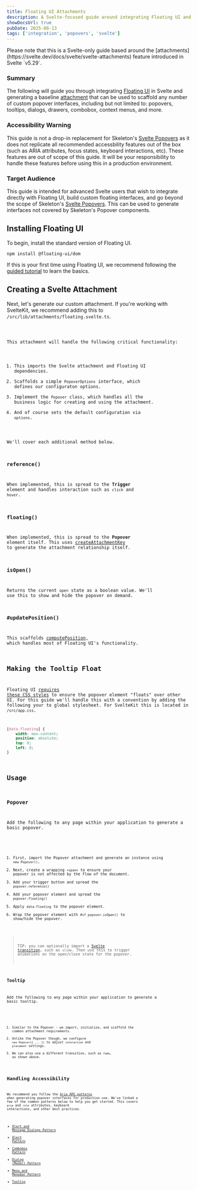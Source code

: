 ```yaml
---
title: Floating UI Attachments
description: A Svelte-focused guide around integrating Floating UI and Svelte attachments.
showDocsUrl: true
pubDate: 2025-08-13
tags: ['integration', 'popovers', 'svelte']
---
```



<Alert type="info">
	Please note that this is a Svelte-only guide based around the [attachments](https://svelte.dev/docs/svelte/svelte-attachments) feature
	introduced in Svelte `v5.29`.
</Alert>

### Summary

The following will guide you through integrating [Floating UI](https://floating-ui.com/) in Svelte and generating a baseline [attachment](https://svelte.dev/docs/svelte/svelte-attachments) that can be used to scaffold any number of custom popover interfaces, including but not limited to: popovers, tooltips, dialogs, drawers, combobox, context menus, and more.

### Accessibility Warning

This guide is not a drop-in replacement for Skeleton's [Svelte Popovers](/docs/components/popover/svelte) as it does not replicate all recommended accessbility features out of the box (such as ARIA attributes, focus states, keyboard interactions, etc). These features are out of scope of this guide. It will be your responsibility to handle these features before using this in a production environment.

### Target Audience

This guide is intended for advanced Svelte users that wish to integrate directly with Floating UI, build custom floating interfaces, and go beyond the scope of Skeleton's [Svelte Popovers](/docs/integrations/popover/svelte). This can be used to generate interfaces not covered by Skeleton's Popover components.

## Installing Floating UI

To begin, install the standard version of Floating UI.

```console
npm install @floating-ui/dom
```

If this is your first time using Floating UI, we recommend following the [guided tutorial](https://floating-ui.com/docs/tutorial) to learn the basics.

## Creating a Svelte Attachment

Next, let's generate our custom attachment. If you're working with SvelteKit, we recommend adding this to `/src/lib/attachments/floating.svelte.ts`.

<Code code={PopoverModuleRaw} lang="ts" />

This attachment will handle the following critical functionality:

1. This imports the Svelte attachment and Floating UI dependencies.
2. Scaffolds a simple `PopoverOptions` interface, which defines our configuraton options.
3. Implement the `Popover` class, which handles all the business logic for creating and using the attachment.
4. And of course sets the default configuration via `options`.

We'll cover each additional method below.

### reference()

When implemented, this is spread to the **Trigger** element and handles interaction such as `click` and `hover`.

### floating()

When implemented, this is spread to the **Popover** element itself. This uses [createAttachmentKey](https://svelte.dev/docs/svelte/svelte-attachments#createAttachmentKey) to generate the attachment relationship itself.

### isOpen()

Returns the current `open` state as a boolean value. We'll use this to show and hide the popover on demand.

### #updatePosition()

This scaffolds [computePosition](https://floating-ui.com/docs/computePosition), which handles most of Floating UI's functionality.

## Making the Tooltip Float

Floating UI [requires these CSS styles](https://floating-ui.com/docs/tutorial#making-the-tooltip-float) to ensure the popover element "floats" over other UI. For this guide we'll handle this with a convention by adding the following your to global stylesheet. For SvelteKit this is located in `/src/app.css`.

```css
[data-floating] {
	width: max-content;
	position: absolute;
	top: 0;
	left: 0;
}
```

## Usage

### Popover

Add the following to any page within your application to generate a basic popover.

<Code code={PopoverRaw} lang="svelte" />

1. First, import the Popover attachment and generate an instance using `new Popover()`.
2. Next, create a wrapping `<span>` to ensure your popover is not affected by the flow of the document.
3. Add your trigger button and spread the `popover.reference()`
4. Add your popover element and spread the `popover.floating()`
5. Apply `data-floating` to the popover element.
6. Wrap the popover element with `#if popover.isOpen()` to show/hide the popover.

> TIP: you can optionally import a [Svelte transition](https://svelte.dev/docs/svelte/svelte-transition), such as `slide`. Then use this to trigger animations on the open/close state for the popover.

### Tooltip

Add the following to any page within your application to generate a basic tooltip.

<Code code={TooltipRaw} lang="svelte" />

1. Similar to the Popover - we import, initialize, and scaffold the common attachment requirements.
2. Unlike the Popover though, we configure `new Popover({ ... })` to adjust `interaction` and `placement` settings.
3. We can also use a different transition, such as `fade`, as shown above.

## Handling Accessibility

We recommend you follow the [Aria APG patterns](https://www.w3.org/WAI/ARIA/apg/patterns/) when generating popover interfaces for production use. We've linked a few of the common patterns below to help you get started. This covers `aria` and `role` attributes, keyboard interactions, and other best practices.

- [Alert and Message Dialogs Pattern](https://www.w3.org/WAI/ARIA/apg/patterns/alertdialog/)
- [Alert Pattern](https://www.w3.org/WAI/ARIA/apg/patterns/alert/)
- [Combobox Pattern](https://www.w3.org/WAI/ARIA/apg/patterns/combobox/)
- [Dialog (Modal) Pattern](https://www.w3.org/WAI/ARIA/apg/patterns/dialog-modal/)
- [Menu and Menubar Pattern](https://www.w3.org/WAI/ARIA/apg/patterns/menubar/)
- [Tooltip](https://www.w3.org/WAI/ARIA/apg/patterns/tooltip/)
